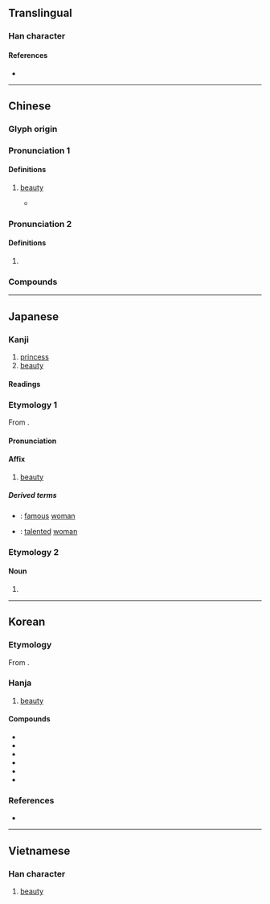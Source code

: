 {{character info/new}}
==Translingual==

===Han character===
{{Han char|rn=38|rad=女|as=09|sn=12|four=42447|canj=VBME|ids=⿰女爰}}

====References====
* {{Han ref|kx=0267.110|dkj=06516|dj=0534.130|hdz=21067.120|uh=5A9B|ud=23195|bh=B444|bd=46148}}

----

==Chinese==
{{zh-forms}}

===Glyph origin===
{{Han etym}}

===Pronunciation 1===
{{zh-pron
|m=yuàn,yuán,1nb=standard in Mainland,1nc=literary variant in Taiwan,2nb=standard in Taiwan
|c=jyun6
|mc=2
|oc=1
}}

====Definitions====
{{zh-hanzi}}

# [[beauty]]
#: {{zh-syn|美女}}
#* {{zh-x|子 之 清 揚，揚 且 之 顏 也。展 如 之 人 兮，邦 之 媛{yuàn} 也。|Clear are her eyes; fine is her forehead;<br>Full are her temples.<br>Ah! Such a woman as this!<br>The '''beauty''' of the country!|ref=Shijing}}

===Pronunciation 2===
{{zh-pron
|m=yuán
|c=wun4,jyun4
|mc=1
|oc=n,2
}}

====Definitions====
{{zh-hanzi}}

# {{zh-only|嬋媛}}

===Compounds===
{{zh-der|嬋媛|名媛|令媛|天媛|媛女|嬙媛|才媛|淑媛|邦媛|結媛}}

----

==Japanese==

===Kanji===
{{ja-kanji|grade=c|rs=女09}}

# [[princess]]
# [[beauty]]

====Readings====
{{ja-readings
|goon=おん<をん
|kanon=えん<ゑん
|kun=ひめ-
}}

===Etymology 1===
{{ja-kanjitab|えん|yomi=on}}
From {{der|ja|ltc|sort=えん|-}} {{ltc-l|媛|id=2}}.

====Pronunciation====
{{ja-pron|えん|y=on}}

====Affix====
{{ja-pos|affix|えん|hhira=ゑん}}

# [[beauty]]

=====Derived terms=====
{{der-top}}
* {{ja-r|名媛|めいえん}}: [[famous]] [[woman]]
* {{ja-r|才媛|さいえん}}: [[talented]] [[woman]]
{{der-bottom}}

===Etymology 2===
{{ja-kanjitab|ひめ|yomi=k}}

====Noun====
{{ja-noun|ひめ}}

# {{alt form|ja|姫}}

----

==Korean==

===Etymology===
From {{der|ko|ltc|sort=원|-}} {{ltc-l|媛|id=1}}.

===Hanja===
{{ko-hanja|원}}

# [[beauty]]

====Compounds====
{{der-top3|Compounds}}
* {{ko-l|원비|[[媛]][[妃]]}}
* {{ko-l|방원|[[邦]][[媛]]}}
* {{ko-l|선원|[[仙]][[媛]]}}
* {{ko-l|소원|[[昭]][[媛]]}}
* {{ko-l|[[양원]]/[[량원]]|[[良]][[媛]]}}
* {{ko-l|[[영원]]/[[령원]]|[[令]][[媛]]}}
{{der-bottom}}

===References===
* {{R:hanjadoc|2396}}

----

==Vietnamese==

===Han character===
{{vi-hantu|[[viện]]|rs=女09}}

# [[beauty]]